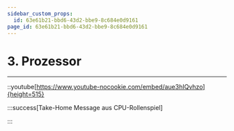 ```yaml
---
sidebar_custom_props:
  id: 63e61b21-bbd6-43d2-bbe9-8c684e0d9161
page_id: 63e61b21-bbd6-43d2-bbe9-8c684e0d9161
---
```



# 3. Prozessor
---

::youtube[https://www.youtube-nocookie.com/embed/aue3hIQvhzo]{height=515}


:::success[Take-Home Message aus CPU-Rollenspiel]

<Answer type="text" id="c5ab98ee-a2a4-4a97-9f03-3d632fd16adf" />

:::

